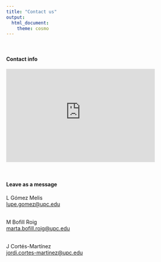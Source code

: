 ---
title: "Contact us"
output:
  html_document:
    theme: cosmo
---

```{=html}
<style type="text/css">
h1.title {
  font-size: 36px;
  font-weight: 500;
  color: DarkRed;
  text-align: center;
}
</style>
```
<br>

#### Contact info

```{=html}
<iframe src="https://www.google.com/maps/embed?pb=!1m18!1m12!1m3!1d2993.360987712498!2d2.1099491764398186!3d41.387966195958796!2m3!1f0!2f0!3f0!3m2!1i1024!2i768!4f13.1!3m3!1m2!1s0x12a4985123294287%3A0x1942890f5ec19442!2sCarrer%20de%20Jordi%20Girona%2C%201%2C%203%2C%20Distrito%20de%20Les%20Corts%2C%2008034%20Barcelona!5e0!3m2!1sca!2ses!4v1702382411239!5m2!1sca!2ses" width="400" height="250" style="border:0;" allowfullscreen="" loading="lazy" referrerpolicy="no-referrer-when-downgrade"></iframe>
```

<br>

#### Leave as a message

L Gómez Melis\
[lupe.gomez\@upc.edu](mailto:lupe.gomez@upc.edu){.email}\
<br>

M Bofill Roig\
[marta.bofill.roig\@upc.edu](mailto:marta.bofill.roig@upc.edu){.email}\
<br>

J Cortés-Martínez\
[jordi.cortes-martinez\@upc.edu](mailto:jordi.cortes-martinez@upc.edu){.email}
